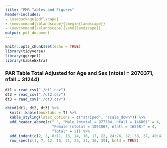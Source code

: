 ```yaml
---
title: "PMR Tables and Figures"
header-includes:
- \usepackage{pdflscape}
- \newcommand{\blandscape}{\begin{landscape}}
- \newcommand{\elandscape}{\end{landscape}}
output: pdf_document
---
```


```r
knitr::opts_chunk$set(echo = TRUE)
library(tidyverse)
library(ggrepel)
library(kableExtra)
```

\blandscape

### PAR Table Total Adjusted for Age and Sex (ntotal = 2070371, nfall = 31244)

```r
dt1 = read_csv("./dt1.csv")
dt2 = read_csv("./dt2.csv")
dt3 = read_csv("./dt3.csv")
```

```r
cbind(dt1, dt2, dt3) %>% 
  knitr::kable(booktabs = T) %>%
  kable_styling(latex_options = c("striped", "scale_down")) %>% 
  add_header_above(c(" ", "Male (ntotal = 977304, nfall = 14686)" = 4,
                     "Female (ntotal = 1093067, nfall = 16558)" = 4, 
                     "Total" = 2)) %>% 
  add_indent(c(2, 3, 8:11, 13, 14, 16, 17, 22, 24:26, 32, 33, 37, 40:42)) %>% 
  row_spec(c(1, 7, 12, 15, 21, 23, 31, 36, 39), bold = TRUE)
```

\elandscape


